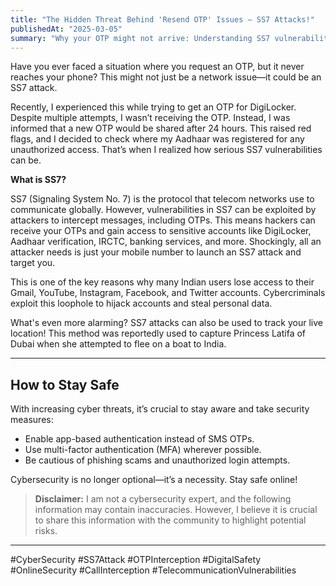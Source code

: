 ```yaml
---
title: "The Hidden Threat Behind 'Resend OTP' Issues – SS7 Attacks!"
publishedAt: "2025-03-05"
summary: "Why your OTP might not arrive: Understanding SS7 vulnerabilities, real-world risks, and how to protect your digital identity."
---
```


Have you ever faced a situation where you request an OTP, but it never reaches your phone? This might not just be a network issue—it could be an SS7 attack.

Recently, I experienced this while trying to get an OTP for DigiLocker. Despite multiple attempts, I wasn’t receiving the OTP. Instead, I was informed that a new OTP would be shared after 24 hours. This raised red flags, and I decided to check where my Aadhaar was registered for any unauthorized access. That’s when I realized how serious SS7 vulnerabilities can be.

**What is SS7?**

SS7 (Signaling System No. 7) is the protocol that telecom networks use to communicate globally. However, vulnerabilities in SS7 can be exploited by attackers to intercept messages, including OTPs. This means hackers can receive your OTPs and gain access to sensitive accounts like DigiLocker, Aadhaar verification, IRCTC, banking services, and more. Shockingly, all an attacker needs is just your mobile number to launch an SS7 attack and target you.

This is one of the key reasons why many Indian users lose access to their Gmail, YouTube, Instagram, Facebook, and Twitter accounts. Cybercriminals exploit this loophole to hijack accounts and steal personal data.

What's even more alarming? SS7 attacks can also be used to track your live location! This method was reportedly used to capture Princess Latifa of Dubai when she attempted to flee on a boat to India.

---

## How to Stay Safe

With increasing cyber threats, it’s crucial to stay aware and take security measures:

- Enable app-based authentication instead of SMS OTPs.
- Use multi-factor authentication (MFA) wherever possible.
- Be cautious of phishing scams and unauthorized login attempts.

Cybersecurity is no longer optional—it’s a necessity. Stay safe online!

> **Disclaimer:** I am not a cybersecurity expert, and the following information may contain inaccuracies. However, I believe it is crucial to share this information with the community to highlight potential risks.

---

#CyberSecurity #SS7Attack #OTPInterception #DigitalSafety #OnlineSecurity #CallInterception #TelecommunicationVulnerabilities 